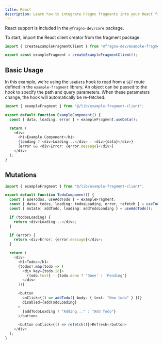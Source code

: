 ```yaml
---
title: React
description: Learn how to integrate Fragno fragments into your React frontend
---
```


React support is included in the `@fragno-dev/core` package.

To start, import the React client creator from the fragment package.

```typescript title="lib/example-fragment-client.ts"
import { createExampleFragmentClient } from "@fragno-dev/example-fragment/react";

export const exampleFragment = createExampleFragmentClient();
```

## Basic Usage

In this example, we're using the `useData` hook to read from a `GET` route defined in the
`example-fragment` library. An object can be passed to the hook to specify the path and query
parameters. When these parameters change, the hook will automatically be re-fetched.

```typescript title="components/ExampleComponent.tsx"
import { exampleFragment } from "@/lib/example-fragment-client";

export default function ExampleComponent() {
  const { data, loading, error } = exampleFragment.useData();

  return (
    <div>
      <h1>Example Component</h1>
      {loading ? <div>Loading...</div> : <div>{data}</div>}
      {error && <div>Error: {error.message}</div>}
    </div>
  );
}
```

## Mutations

```typescript title="components/TodoComponent.tsx"
import { exampleFragment } from "@/lib/example-fragment-client";

export default function TodoComponent() {
  const { useTodos, useAddTodo } = exampleFragment;
  const { data: todos, loading: todosLoading, error, refetch } = useTodos();
  const { mutate: addTodo, loading: addTodoLoading } = useAddTodo();

  if (todosLoading) {
    return <div>Loading...</div>;
  }

  if (error) {
    return <div>Error: {error.message}</div>;
  }

  return (
    <div>
      <h1>Todos</h1>
      {todos?.map(todo => (
        <div key={todo.id}>
          {todo.text} - {todo.done ? 'Done' : 'Pending'}
        </div>
      ))}

      <button
        onClick={() => addTodo({ body: { text: "New todo" } })}
        disabled={addTodoLoading}
      >
        {addTodoLoading ? "Adding..." : "Add Todo"}
      </button>

      <button onClick={() => refetch()}>Refresh</button>
    </div>
  );
}
```
